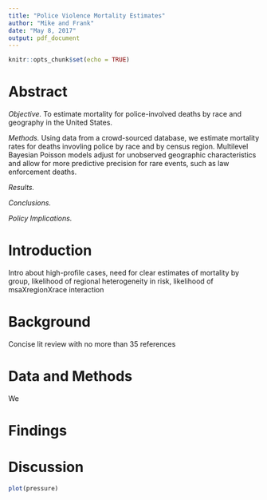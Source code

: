 ```yaml
---
title: "Police Violence Mortality Estimates"
author: "Mike and Frank"
date: "May 8, 2017"
output: pdf_document
---
```


```r
knitr::opts_chunk$set(echo = TRUE)
```

# Abstract
*Objective.* To estimate mortality for police-involved deaths by race and geography in the United States.

*Methods.* Using data from a crowd-sourced database, we estimate mortality rates for deaths invovling police by race and by census region. Multilevel Bayesian Poisson models adjust for unobserved geographic characteristics and allow for more predictive precision for rare events, such as law enforcement deaths.

*Results.* 

<!-- We identified 1552 police homicides in the 16 states. Positive predictive value and sensitivity of the NVDRS “type of death” variable for police homicides were high (98% and 90%, respectively). Counts from Vital Statistics and Supplementary Homicide Reports were 58% and 48%, respectively, of our study total; gaps varied widely by state. The annual rate of police homicide (0.24/100 000) varied 5-fold by state and 8-fold by race/ethnicity. -->

*Conclusions.* 

*Policy Implications.*


# Introduction

Intro about high-profile cases, need for clear estimates of mortality by group, likelihood of regional heterogeneity in risk, likelihood of msaXregionXrace interaction

# Background

Concise lit review with no more than 35 references

# Data and Methods

We 

# Findings

# Discussion

```r
plot(pressure)
```


